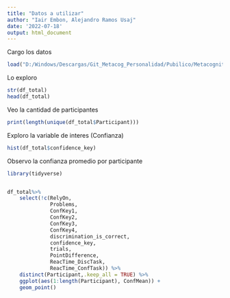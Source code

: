 ```yaml
---
title: "Datos a utilizar"
author: "Iair Embon, Alejandro Ramos Usaj"
date: '2022-07-18'
output: html_document
---
```



Cargo los datos
```r
load("D:/Windows/Descargas/Git_Metacog_Personalidad/Pubilico/Metacognition.PersonalityTraits/git/Data/df_total_filtered.Rda")
```

Lo exploro
```r
str(df_total)
head(df_total)
```

Veo la cantidad de participantes
```r
print(length(unique(df_total$Participant)))
```
Exploro la variable de interes (Confianza)
```r
hist(df_total$confidence_key)
```

Observo la confianza promedio por participante
```r
library(tidyverse)


df_total%>%
    select(!c(RelyOn,
              Problems,
              ConfKey1,
              ConfKey2,
              ConfKey3,
              ConfKey4,
              discrimination_is_correct,
              confidence_key,
              trials,
              PointDifference,
              ReacTime_DiscTask,
              ReacTime_ConfTask)) %>%
    distinct(Participant,.keep_all = TRUE) %>%
    ggplot(aes(1:length(Participant), ConfMean)) +
    geom_point()

```

